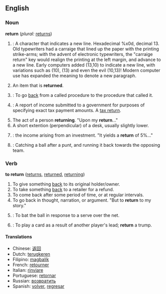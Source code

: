 ==English==

===Noun===
'''return'''  (''plural:'' [[returns]])
#{{cattag|computing}}: A character that indicates a new line.  Hexadecimal %x0d, decimal 13.  <!--Move to etymology?-->Old typewriters had a carraige that lined up the paper with the printing strike-arms; with the advent of electronic typewriters, the "carraige return" key would realign the printing at the left margin, and advance to a new line.  Early computers added <CR><LF> (13,10) to indicate a new line, with variations such as <LF> (10), <CR> (13) and even the evil <LF><CR> (10,13)!  Modern computer use has expanded the meaning to denote a new paragraph. 
#An item that is '''returned'''.
#{{cattag2|computing|programming}}: To go [[back]] from a called procedure to the procedure that called it.
#{{cattag2|taxation|finance}}: A report of income submitted to a government for purposes of specifying exact tax payment amounts.  A [[tax return]].
#The act of a person '''returning'''.  "Upon my '''return'''..."
#A short extention (perpendicular) of a desk, usually slightly lower.
#{{cattag|finance}}: the income arising from an investment.  "It yields a '''return''' of 5%..."
#{{cattag|football}}: Catching a ball after a punt, and running it back towards the opposing team.

===Verb===
'''to return'''   ([[returns]], [[returned]], [[returning]])
#To give something [[back]] to its original holder/owner.
#To take something [[back]] to a retailer for a refund.
#To come back after some period of time, or at regular intervals.
#To go back in thought, narration, or argument. "But to '''return''' to my story."
#{{cattag|tennis}}: To bat the ball in response to a serve over the net.
#{{cattag|card Games}}: To play a card as a result of another player's lead; '''return''' a trump.

====Translations====
*Chinese: [[返回]]
*Dutch: [[terugkeren]]
*Filipino: [[magbalík]]
*French: [[retourner]]
*Italian: [[rinviare]]
*Portuguese: [[retornar]]
*Russian: [[возвратить]]
*Spanish: [[volver]], [[regresar]]